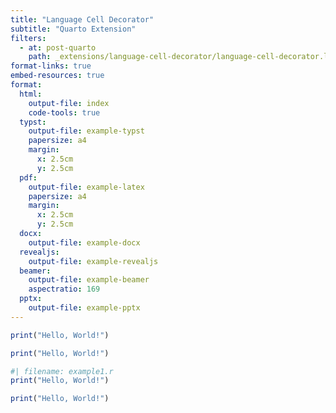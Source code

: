 ```yaml
---
title: "Language Cell Decorator"
subtitle: "Quarto Extension"
filters:
  - at: post-quarto
    path: _extensions/language-cell-decorator/language-cell-decorator.lua
format-links: true
embed-resources: true
format:
  html:
    output-file: index
    code-tools: true
  typst:
    output-file: example-typst
    papersize: a4
    margin:
      x: 2.5cm
      y: 2.5cm
  pdf:
    output-file: example-latex
    papersize: a4
    margin:
      x: 2.5cm
      y: 2.5cm
  docx:
    output-file: example-docx
  revealjs:
    output-file: example-revealjs
  beamer:
    output-file: example-beamer
    aspectratio: 169
  pptx:
    output-file: example-pptx
---
```


```r
print("Hello, World!")
```

```.r
print("Hello, World!")
```

```r
#| filename: example1.r
print("Hello, World!")
```

```.r
print("Hello, World!")
```
